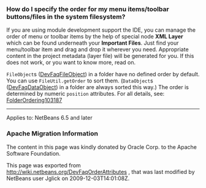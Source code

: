 <!--

    Licensed to the Apache Software Foundation (ASF) under one
    or more contributor license agreements.  See the NOTICE file
    distributed with this work for additional information
    regarding copyright ownership.  The ASF licenses this file
    to you under the Apache License, Version 2.0 (the
    "License"); you may not use this file except in compliance
    with the License.  You may obtain a copy of the License at

      http://www.apache.org/licenses/LICENSE-2.0

    Unless required by applicable law or agreed to in writing,
    software distributed under the License is distributed on an
    "AS IS" BASIS, WITHOUT WARRANTIES OR CONDITIONS OF ANY
    KIND, either express or implied.  See the License for the
    specific language governing permissions and limitations
    under the License.

-->

===How do I specify the order for my menu items/toolbar buttons/files in the system filesystem?===

If you are using module development support the IDE,
you can manage the order of menu or toolbar items
by the help of special node '''XML Layer'''
which can be found underneath your '''Important Files'''.
Just find your menu/toolbar item and drag and drop it wherever you need.
Appropriate content in the project metadata (layer file) will be generated for you.
If this does not work, or you want to know more, read on.

<tt>FileObject</tt>s ([[DevFaqFileObject]]) in a folder have no defined order by default.
You can use <tt>FileUtil.getOrder</tt> to sort them.
(<tt>DataObject</tt>s ([[DevFaqDataObject]]) in a folder are always sorted this way.)
The order is determined by numeric <tt>position</tt> attributes.
For all details, see: [[FolderOrdering103187]]

----
Applies to: NetBeans 6.5 and later

===Apache Migration Information===

The content in this page was kindly donated by Oracle Corp. to the
Apache Software Foundation.

This page was exported from http://wiki.netbeans.org/DevFaqOrderAttributes , 
that was last modified by NetBeans user Jglick 
on 2009-12-03T14:01:08Z.

